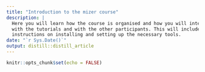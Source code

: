 ```yaml
---
title: "Introduction to the mizer course"
description: |
  Here you will learn how the course is organised and how you will interact
  with the tutorials and with the other participants. This will include
  instructions on installing and setting up the necessary tools.
date: "`r Sys.Date()`"
output: distill::distill_article
---
```


```r
knitr::opts_chunk$set(echo = FALSE)
```








